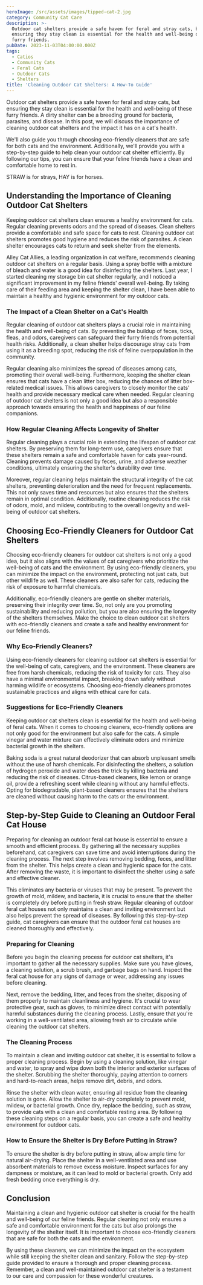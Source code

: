 ```yaml
---
heroImage: /src/assets/images/tipped-cat-2.jpg
category: Community Cat Care
description: >-
  Outdoor cat shelters provide a safe haven for feral and stray cats, but
  ensuring they stay clean is essential for the health and well-being of these
  furry friends. 
pubDate: 2023-11-03T04:00:00.000Z
tags:
  - Catios
  - Community Cats
  - Feral Cats
  - Outdoor Cats
  - Shelters
title: 'Cleaning Outdoor Cat Shelters: A How-To Guide'
---
```


Outdoor cat shelters provide a safe haven for feral and stray cats, but ensuring they stay clean is essential for the health and well-being of these furry friends. A dirty shelter can be a breeding ground for bacteria, parasites, and disease. In this post, we will discuss the importance of cleaning outdoor cat shelters and the impact it has on a cat's health. 

We'll also guide you through choosing eco-friendly cleaners that are safe for both cats and the environment. Additionally, we'll provide you with a step-by-step guide to help clean your outdoor cat shelter efficiently. By following our tips, you can ensure that your feline friends have a clean and comfortable home to rest in.

STRAW is for strays, HAY is for horses.

## Understanding the Importance of Cleaning Outdoor Cat Shelters

Keeping outdoor cat shelters clean ensures a healthy environment for cats. Regular cleaning prevents odors and the spread of diseases. Clean shelters provide a comfortable and safe space for cats to rest. Cleaning outdoor cat shelters promotes good hygiene and reduces the risk of parasites. A clean shelter encourages cats to return and seek shelter from the elements. 

Alley Cat Allies, a leading organization in cat welfare, recommends cleaning outdoor cat shelters on a regular basis. Using a spray bottle with a mixture of bleach and water is a good idea for disinfecting the shelters. Last year, I started cleaning my storage bin cat shelter regularly, and I noticed a significant improvement in my feline friends' overall well-being. By taking care of their feeding area and keeping the shelter clean, I have been able to maintain a healthy and hygienic environment for my outdoor cats.

### The Impact of a Clean Shelter on a Cat's Health

Regular cleaning of outdoor cat shelters plays a crucial role in maintaining the health and well-being of cats. By preventing the buildup of feces, ticks, fleas, and odors, caregivers can safeguard their furry friends from potential health risks. Additionally, a clean shelter helps discourage stray cats from using it as a breeding spot, reducing the risk of feline overpopulation in the community. 

Regular cleaning also minimizes the spread of diseases among cats, promoting their overall well-being. Furthermore, keeping the shelter clean ensures that cats have a clean litter box, reducing the chances of litter box-related medical issues. This allows caregivers to closely monitor the cats' health and provide necessary medical care when needed. Regular cleaning of outdoor cat shelters is not only a good idea but also a responsible approach towards ensuring the health and happiness of our feline companions.

### How Regular Cleaning Affects Longevity of Shelter

Regular cleaning plays a crucial role in extending the lifespan of outdoor cat shelters. By preserving them for long-term use, caregivers ensure that these shelters remain a safe and comfortable haven for cats year-round. Cleaning prevents damage caused by feces, urine, and adverse weather conditions, ultimately ensuring the shelter's durability over time. 

Moreover, regular cleaning helps maintain the structural integrity of the cat shelters, preventing deterioration and the need for frequent replacements. This not only saves time and resources but also ensures that the shelters remain in optimal condition. Additionally, routine cleaning reduces the risk of odors, mold, and mildew, contributing to the overall longevity and well-being of outdoor cat shelters.

## Choosing Eco-Friendly Cleaners for Outdoor Cat Shelters

Choosing eco-friendly cleaners for outdoor cat shelters is not only a good idea, but it also aligns with the values of cat caregivers who prioritize the well-being of cats and the environment. By using eco-friendly cleaners, you can minimize the impact on the environment, protecting not just cats, but other wildlife as well. These cleaners are also safer for cats, reducing the risk of exposure to harmful chemicals. 

Additionally, eco-friendly cleaners are gentle on shelter materials, preserving their integrity over time. So, not only are you promoting sustainability and reducing pollution, but you are also ensuring the longevity of the shelters themselves. Make the choice to clean outdoor cat shelters with eco-friendly cleaners and create a safe and healthy environment for our feline friends.

### Why Eco-Friendly Cleaners?

Using eco-friendly cleaners for cleaning outdoor cat shelters is essential for the well-being of cats, caregivers, and the environment. These cleaners are free from harsh chemicals, reducing the risk of toxicity for cats. They also have a minimal environmental impact, breaking down safely without harming wildlife or ecosystems. Choosing eco-friendly cleaners promotes sustainable practices and aligns with ethical care for cats.

### Suggestions for Eco-Friendly Cleaners

Keeping outdoor cat shelters clean is essential for the health and well-being of feral cats. When it comes to choosing cleaners, eco-friendly options are not only good for the environment but also safe for the cats. A simple vinegar and water mixture can effectively eliminate odors and minimize bacterial growth in the shelters. 

Baking soda is a great natural deodorizer that can absorb unpleasant smells without the use of harsh chemicals. For disinfecting the shelters, a solution of hydrogen peroxide and water does the trick by killing bacteria and reducing the risk of diseases. Citrus-based cleaners, like lemon or orange oil, provide a refreshing scent while cleaning without any harmful effects. Opting for biodegradable, plant-based cleaners ensures that the shelters are cleaned without causing harm to the cats or the environment.

## Step-by-Step Guide to Cleaning an Outdoor Feral Cat House

Preparing for cleaning an outdoor feral cat house is essential to ensure a smooth and efficient process. By gathering all the necessary supplies beforehand, cat caregivers can save time and avoid interruptions during the cleaning process. The next step involves removing bedding, feces, and litter from the shelter. This helps create a clean and hygienic space for the cats. After removing the waste, it is important to disinfect the shelter using a safe and effective cleaner. 

This eliminates any bacteria or viruses that may be present. To prevent the growth of mold, mildew, and bacteria, it is crucial to ensure that the shelter is completely dry before putting in fresh straw. Regular cleaning of outdoor feral cat houses not only maintains a clean and inviting environment but also helps prevent the spread of diseases. By following this step-by-step guide, cat caregivers can ensure that the outdoor feral cat houses are cleaned thoroughly and effectively.

### Preparing for Cleaning

Before you begin the cleaning process for outdoor cat shelters, it's important to gather all the necessary supplies. Make sure you have gloves, a cleaning solution, a scrub brush, and garbage bags on hand. Inspect the feral cat house for any signs of damage or wear, addressing any issues before cleaning. 

Next, remove the bedding, litter, and feces from the shelter, disposing of them properly to maintain cleanliness and hygiene. It's crucial to wear protective gear, such as gloves, to minimize direct contact with potentially harmful substances during the cleaning process. Lastly, ensure that you're working in a well-ventilated area, allowing fresh air to circulate while cleaning the outdoor cat shelters.

### The Cleaning Process

To maintain a clean and inviting outdoor cat shelter, it is essential to follow a proper cleaning process. Begin by using a cleaning solution, like vinegar and water, to spray and wipe down both the interior and exterior surfaces of the shelter. Scrubbing the shelter thoroughly, paying attention to corners and hard-to-reach areas, helps remove dirt, debris, and odors. 

Rinse the shelter with clean water, ensuring all residue from the cleaning solution is gone. Allow the shelter to air-dry completely to prevent mold, mildew, or bacterial growth. Once dry, replace the bedding, such as straw, to provide cats with a clean and comfortable resting area. By following these cleaning steps on a regular basis, you can create a safe and healthy environment for outdoor cats.

### How to Ensure the Shelter is Dry Before Putting in Straw?

To ensure the shelter is dry before putting in straw, allow ample time for natural air-drying. Place the shelter in a well-ventilated area and use absorbent materials to remove excess moisture. Inspect surfaces for any dampness or moisture, as it can lead to mold or bacterial growth. Only add fresh bedding once everything is dry.

## Conclusion

Maintaining a clean and hygienic outdoor cat shelter is crucial for the health and well-being of our feline friends. Regular cleaning not only ensures a safe and comfortable environment for the cats but also prolongs the longevity of the shelter itself. It is important to choose eco-friendly cleaners that are safe for both the cats and the environment. 

By using these cleaners, we can minimize the impact on the ecosystem while still keeping the shelter clean and sanitary. Follow the step-by-step guide provided to ensure a thorough and proper cleaning process. Remember, a clean and well-maintained outdoor cat shelter is a testament to our care and compassion for these wonderful creatures.

